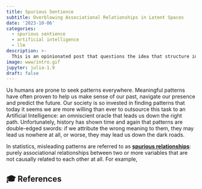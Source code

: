 ```yaml
---
title: Spurious Sentience
subtitle: Overblowing Associational Relationships in Latent Spaces
date: '2023-10-06'
categories:
  - spurious sentience
  - artificial intelligence
  - llm
description: >-
  This is an opinionated post that questions the idea that structure in latent embeddings of artificial neural networks is evidence of sentience. 
image: www/intro.gif
jupyter: julia-1.9
draft: false
---
```


Us humans are prone to seek patterns everywhere. Meaningful patterns have often proven to help us make sense of our past, navigate our presence and predict the future. Our society is so invested in finding patterns that today it seems we are more willing than ever to outsource this task to an Artificial Intelligence: an omniscient oracle that leads us down the right path. Unfortunately, history has shown time and again that patterns are double-edged swords: if we attribute the wrong meaning to them, they may lead us nowhere at all, or worse, they may lead us down the dark roads. 

In statistics, misleading patterns are referred to as [**spurious relationships**](): purely associational relationships between two or more variables that are not causally related to each other at all. For example, 

## 🎓 References